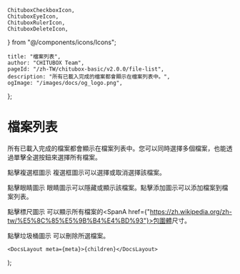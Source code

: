 	ChituboxCheckboxIcon,
	ChituboxEyeIcon,
	ChituboxRulerIcon,
	ChituboxDeleteIcon,
} from "@/components/icons/Icons";

	title: "檔案列表",
	author: "CHITUBOX Team",
	pageId: "/zh-TW/chitubox-basic/v2.0.0/file-list",
	description: "所有已載入完成的檔案都會顯示在檔案列表中。",
	ogImage: "/images/docs/og_logo.png",
};

# 檔案列表

所有已載入完成的檔案都會顯示在檔案列表中。您可以同時選擇多個檔案，也能透過單擊全選按鈕來選擇所有檔案。

<ImageContainer>
	<AntdImage
		src={"/images/docs/zh-TW/chitubox-basic/2.x.x/007-file-list-panel.png"}
	/>
</ImageContainer>

點擊複選框圖示 <ChituboxCheckboxIcon /> 複選框圖示可以選擇或取消選擇該檔案。

點擊眼睛圖示 <ChituboxEyeIcon /> 眼睛圖示可以隱藏或顯示該檔案。點擊添加圖示可以添加檔案到檔案列表。

點擊標尺圖示 <ChituboxRulerIcon /> 可以顯示所有檔案的<SpanA href={"https://zh.wikipedia.org/zh-tw/%E5%8C%85%E5%9B%B4%E4%BD%93"}>包圍體</SpanA>尺寸。

點擊垃圾桶圖示 <ChituboxDeleteIcon /> 可以刪除所選檔案。

	<DocsLayout meta={meta}>{children}</DocsLayout>
);

